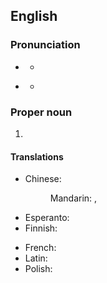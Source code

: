 {{also|www}}
==English==

===Pronunciation===
* {{a|US|UK}} {{IPA|/ˈdʌb.əl.juː ˈdʌb.əl.juː ˈdʌb.əl.juː/|lang=en}}
** {{audio|en-us-www-1.ogg|Audio (US)|lang=en}}
* {{a|GenAm}} {{IPA|/ˈdʌb.jə ˈdʌb.jə ˈdʌb.jə/|lang=en}}
** {{audio|en-us-www-2.ogg|Audio (US)|lang=en}}
{{rfap|variety=UK|lang=en|UK with both "double-U, double-U, double-U" and "dub-dub-dub"}}

===Proper noun===
{{en-proper noun}}

# {{initialism of|World Wide Web|lang=en}}

====Translations====
{{trans-top|World Wide Web (abbreviation)}}
* Chinese:
*: Mandarin: {{t+|cmn|萬維網|sc=Hani}}, {{t+|cmn|万维网|tr=wànwéiwǎng|sc=Hani}}
* Esperanto: {{t|eo|TTT}}
* Finnish: {{t|fi|www}}
{{trans-mid}}
* French: {{t+|fr|WWW|m}}
* Latin: {{t|la|TTT}}
* Polish: {{t+|pl|WWW|m}}
{{trans-bottom}}